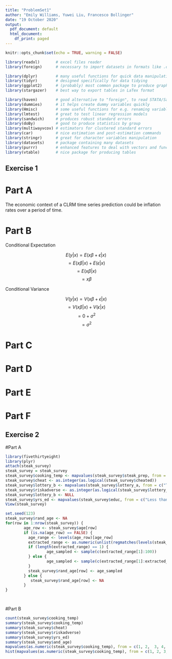 ---
title: "ProblemSet1"
author: "Emily Williams, Yuwei Liu, Francesco Bollinger"
date: "19 October 2020"
output:
  pdf_document: default
  html_document:
    df_print: paged
---

```{r setup, include=FALSE}
knitr::opts_chunk$set(echo = TRUE, warning = FALSE)
```

```{r echo=FALSE, message=FALSE, warning=FALSE, results='hide'}
library(readxl)       # excel files reader
library(foreign)      # necessary to import datasets in formats like .dta (STATA) etc.

library(dplyr)        # many useful functions for quick data manipulation
library(tidyr)        # designed specifically for data tidying
library(ggplot2)      # (probably) most common package to produce graphs
library(stargazer)    # best way to export tables in LaTex format

library(haven)        # good alternative to "foreign", to read STATA/Sas/Spss data
library(dummies)      # it helps create dummy variables quickly
library(Hmisc)        # some useful functions for e.g. renaming variables
library(lmtest)       # great to test linear regression models
library(sandwich)     # produces robust standard errors
library(doBy)         # good to produce statistics by group
library(multiwayvcov) # estimators for clustered standard errors
library(car)          # nice estimation and post-estimation commands
library(stringr)      # great for character variables manipulation
library(datasets)     # package containing many datasets
library(purrr)        # enhanced features to deal with vectors and functions
library(vtable)       # nice package for producing tables
```
## Exercise 1

# Part A

The economic context of a CLRM time series prediction could be inflation rates over a period of time.

# Part B

Conditional Expectation

 
 $$ E(y|x) = E (x \beta + \epsilon | x) $$ 
 $$ = E (x \beta | x) + E (\epsilon | x) $$ 
 $$ = E (x \beta | x) $$ 
 $$ = x \beta $$ 

Conditional Variance

 $$ V(y|x) = V(x \beta + \epsilon | x) $$ 
 $$ = V(x \beta | x) + V(\epsilon | x) $$ 
 $$ = 0 + \sigma^2 $$
 $$ = \sigma^2 $$

# Part C



# Part D



# Part E

# Part F

## Exercise 2
#Part A
```{r warning=FALSE}
library(fivethirtyeight)
library(plyr)
attach(steak_survey)
steak_survey = steak_survey
steak_survey$cooking_temp <- mapvalues(steak_survey$steak_prep, from = c("Rare", "Medium rare", "Medium", "Medium Well", "Well"), to = c(120, 130, 135, 140, 150))
steak_survey$cheat <- as.integer(as.logical(steak_survey$cheated))
steak_survey$lottery_b <- mapvalues(steak_survey$lottery_a, from = c("TRUE", "FALSE"), to = c("FALSE", "TRUE"))
steak_survey$riskadverse <- as.integer(as.logical(steak_survey$lottery_b))
steak_survey$lottery_b <- NULL
steak_survey$yrs_ed <- mapvalues(steak_survey$educ, from = c("Less than high school degree", "High school degree", "Some college or Associate degree", "Bachelor degree", "Graduate degree", NA), to = c(8, 12, 14, 16, 18, NA))
View(steak_survey)
```



```{r message=FALSE, warning=FALSE, results='hide'}
set.seed(123)
steak_survey$rand_age <- NA
for(row in 1:nrow(steak_survey)) {
        age_row <- steak_survey$age[row]
        if (is.na(age_row) == FALSE) {
          age_range <- levels(age_row)[age_row]
          extracted_range <- as.numeric(unlist(regmatches(levels(steak_survey$age)[steak_survey$age[row]], gregexpr("[[:digit:]]+", levels(steak_survey$age)[steak_survey$age[row]]))))
          if (length(extracted_range) == 1) {
                  age_sampled <- sample(c(extracted_range[1]:100))
          } else {
                  age_sampled <- sample(c(extracted_range[1]:extracted_range[2]))        
          }
          steak_survey$rand_age[row] <- age_sampled
        } else {
           steak_survey$rand_age[row] <- NA
        }
}




```
#Part B
```{r}

count(steak_survey$cooking_temp)
summary(steak_survey$cooking_temp)
summary(steak_survey$cheat)
summary(steak_survey$riskadverse)
summary(steak_survey$yrs_ed)
summary(steak_survey$and_age)
mapvalues(as.numeric(steak_survey$cooking_temp), from = c(1, 2,  3, 4, 5), to = c(120, 130, 135, 140, 150))
hist(mapvalues(as.numeric(steak_survey$cooking_temp), from = c(1, 2, 3, 4, 5), to = c(120, 130, 135, 140, 150)))
```
